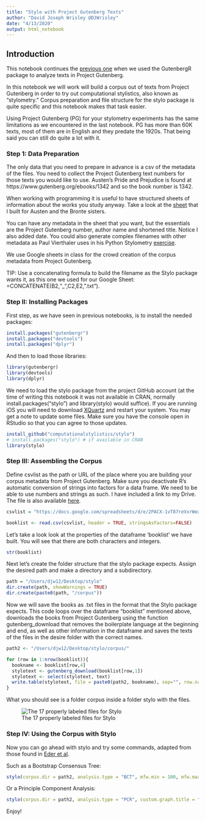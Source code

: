 ```yaml
---
title: "Stylo with Project Gutenberg Texts"
author: "David Joseph Wrisley @DJWrisley"
date: "4/13/2020"
output: html_notebook
---
```


## Introduction

This notebook continues the [previous one](https://github.com/djwrisley/RLAC/blob/master/GutenbergR.Rmd) when we used the GutenbergR package to analyze texts in Project Gutenberg. 

In this notebook we will work will build a corpus out of texts from Project Gutenberg in order to try out computational stylistics, also known as "stylometry." Corpus preparation and file structure for the stylo package is quite specific and this notebook makes that task easier. 

Using Project Gutenberg (PG) for your stylometry experiments has the same limitations as we encountered in the last notebook.  PG has more than 60K texts, most of them are in English and they predate the 1920s.  That being said you can still do quite a lot with it. 

### Step 1: Data Preparation

The only data that you need to prepare in advance is a csv of the metadata of the files. You need to collect the Project Gutenberg text numbers for those texts you would like to use. Austen's Pride and Prejudice is found at https://www.gutenberg.org/ebooks/1342 and so the book number is 1342. 

When working with programming it is useful to have structured sheets of information about the works you study anyway. Take a look at the [sheet](https://github.com/djwrisley/RLAC/blob/master/Stylo_with_texts_from_Project_Gutenberg.csv) that I built for Austen and the Bronte sisters. 

You can have any metadata in the sheet that you want, but the essentials are the Project Gutenberg number, author name and shortened title. Notice I also added date. You could also generate complex filenames with other metadata as Paul Vierthaler uses in his Python Stylometry [exercise](https://github.com/vierth/nyuabudhabi). 

We use Google sheets in class for the crowd creation of the corpus metadata from Project Gutenberg.

TIP: Use a concatenating formula to build the filename as the Stylo package wants it, as this one we used for our Google Sheet: =CONCATENATE(B2,"_",C2,E2,".txt").


### Step II: Installing Packages

First step, as we have seen in previous notebooks, is to install the needed packages:


```r
install.packages("gutenbergr")
install.packages("devtools")
install.packages("dplyr")

```

And then to load those libraries:

```r
library(gutenbergr)
library(devtools)
library(dplyr)

```

We need to load the stylo package from the project GitHub account (at the time of writing this notebook it was not available in CRAN, normally install.packages("stylo") and library(stylo) would suffice). If you are running iOS you will need to download [XQuartz](https://www.xquartz.org/) and restart your system. You may get a note to update some files.  Make sure you have the console open in RStudio so that you can agree to those updates. 

```r
install_github("computationalstylistics/stylo")
# install.packages("stylo") # if available in CRAN
library(stylo)

```

### Step III: Assembling the Corpus 

Define csvlist as the path or URL of the place where you are building your corpus metadata from Project Gutenberg. Make sure you deactivate R's automatic conversion of strings into factors for a data frame. We need to be able to use numbers and strings as such. I have included a link to my Drive.  The file is also available [here](https://github.com/djwrisley/RLAC/blob/master/Stylo_with_texts_from_Project_Gutenberg.csv).


```r
csvlist = "https://docs.google.com/spreadsheets/d/e/2PACX-1vT87reVxrWeaYiRL6hP-fnPB9MX6Rq4eZHdEURjbzY5MbY7Q5Y59MWZYc309CqIqLxBmdaRog5BhbWn/pub?gid=0&single=true&output=csv"

booklist <- read.csv(csvlist, header = TRUE, stringsAsFactors=FALSE)
```

Let's take a look look at the properties of the dataframe 'booklist' we have built.  You will see that there are both characters and integers. 

```r
str(booklist)

```

Next let's create the folder structure that the stylo package expects.  Assign the desired path and make a directory and a subdirectory.


```r

path = "/Users/djw12/Desktop/stylo"
dir.create(path, showWarnings = TRUE)
dir.create(paste0(path, "/corpus"))

```

Now we will save the books as .txt files in the format that the Stylo package expects. This code loops over the dataframe "booklist" mentioned above, downloads the books from Project Gutenberg using the function gutenberg_download that removes the boilerplate language at the beginning and end, as well as other information in the dataframe and saves the texts of the files in the desire folder with the correct names. 


```r
path2 <- "/Users/djw12/Desktop/stylo/corpus/"

for (row in 1:nrow(booklist)){
  bookname <- booklist[row,4]
  stylotext <- gutenberg_download(booklist[row,1])
  stylotext <- select(stylotext, text)
  write.table(stylotext, file = paste0(path2, bookname), sep="", row.names = FALSE)
}

```


What you should see is a folder corpus inside a folder stylo with the files. 

![The 17 properly labeled files for Stylo](/Users/djw12/Desktop/corpus_folder.png)




### Step IV: Using the Corpus with Stylo 


Now you can go ahead with stylo and try some commands, adapted from those found in [Eder et al](https://journal.r-project.org/archive/2016/RJ-2016-007/RJ-2016-007.pdf).

Such as a Bootstrap Consensus Tree: 


```r
stylo(corpus.dir = path2, analysis.type = "BCT", mfw.min = 100, mfw.max = 3000, custom.graph.title = "Austen vs Bronte sisters", write.png.file = TRUE, gui = FALSE)

```

Or a Principle Component Analysis: 


```r

stylo(corpus.dir = path2, analysis.type = "PCR", custom.graph.title = "Austen vs. the Bronte sisters", pca.visual.flavour = "loadings", write.png.file = TRUE, gui = FALSE)

```

Enjoy!
